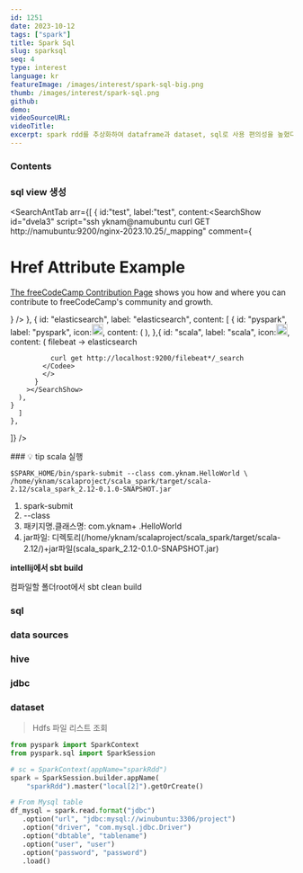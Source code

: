 ```yaml
---
id: 1251
date: 2023-10-12
tags: ["spark"]
title: Spark Sql
slug: sparksql
seq: 4
type: interest
language: kr
featureImage: /images/interest/spark-sql-big.png
thumb: /images/interest/spark-sql.png
github:
demo:
videoSourceURL:
videoTitle:
excerpt: spark rdd를 추상화하여 dataframe과 dataset, sql로 사용 편의성을 높혔다.
---
```


### Contents

### sql view 생성

<SearchAntTab
  arr={[
    {
      id:"test",
      label:"test",
      content:<SearchShow
  id="dvela3"
  script="ssh yknam@namubuntu curl GET http://namubuntu:9200/nginx-2023.10.25/_mapping"
  comment={<Cardd  className="text-white">
  <h1>Href Attribute Example</h1>
    <p>
      <a href="https://www.freecodecamp.org/contribute/">The freeCodeCamp Contribution Page</a> shows you how and where you can contribute to freeCodeCamp's community and growth.
    </p>
  </Cardd>}
/>
    },
    {
      id: "elasticsearch",
      label: "elasticsearch",
      content: [
         {
      id: "pyspark",
      label: "pyspark",
      icon:<img src="/images/interest/pyspark_icon.png" width="20px"/>,
      content: (
        <SearchScript
          filename="mappings_update"
          type="json"
          script1="console.log('hi')"
        ></SearchScript>
      ),
    },{
       id: "scala",
      label: "scala",
      icon:<img src="/images/interest/scala_icon.png" width="20px"/>,
      content: 
      (
        <SearchShow
        id="file6"
          script="ssh nam cat /home/yknam/sandbox/filebeat/conf/filebeat1.yml"
          script1="curl get http://imcmaster.iptime.org:9200/filebeat*/_search"
          type1="json"
          comment1={
            <>
            <Chipp>filebeat → elasticsearch</Chipp>
            <Codee>

              curl get http://localhost:9200/filebeat*/_search
            </Codee>
            </>
          }
        ></SearchShow>
      ),
    }
      ]
    },

]}
/>

<Cardd>
### 💡 tip scala 실행

```
$SPARK_HOME/bin/spark-submit --class com.yknam.HelloWorld \
/home/yknam/scalaproject/scala_spark/target/scala-2.12/scala_spark_2.12-0.1.0-SNAPSHOT.jar
```

1. spark-submit
2. --class
3. 패키지명.클래스명: com.yknam+ .HelloWorld
4. jar파일: 디렉토리(/home/yknam/scalaproject/scala_spark/target/scala-2.12/)+jar파일(scala_spark_2.12-0.1.0-SNAPSHOT.jar)

**intellij에서 sbt build**

컴파일할 폴더root에서 sbt clean build

</Cardd>

### sql

<SearchShow
  script="cat /home/yknam/pythonfiles/pyspark/sparkSql.py"
  script1="/home/yknam/pythonfiles/pyspark/sparkSql.py"
/>
### data sources

### hive

### jdbc

### dataset

> Hdfs 파일 리스트 조회

```python
from pyspark import SparkContext
from pyspark.sql import SparkSession

# sc = SparkContext(appName="sparkRdd")
spark = SparkSession.builder.appName(
    "sparkRdd").master("local[2]").getOrCreate()

# From Mysql table
df_mysql = spark.read.format("jdbc")
   .option("url", "jdbc:mysql://winubuntu:3306/project")
   .option("driver", "com.mysql.jdbc.Driver")
   .option("dbtable", "tablename")
   .option("user", "user")
   .option("password", "password")
   .load()
```

<SearchLabel
  script="/home/yknam/pythonfiles/pyspark/sparkRdd.py"
  txt="spark rdd example"
  port="7878"
/>
